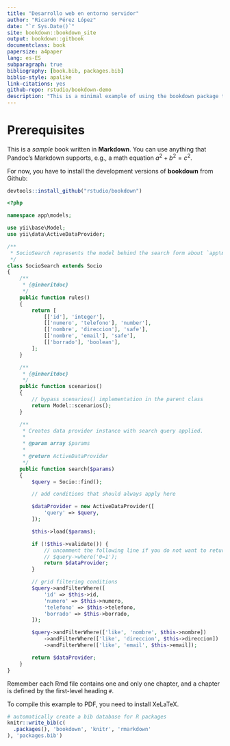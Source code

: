 ```yaml
--- 
title: "Desarrollo web en entorno servidor"
author: "Ricardo Pérez López"
date: "`r Sys.Date()`"
site: bookdown::bookdown_site
output: bookdown::gitbook
documentclass: book
papersize: a4paper
lang: es-ES
subparagraph: true
bibliography: [book.bib, packages.bib]
biblio-style: apalike
link-citations: yes
github-repo: rstudio/bookdown-demo
description: "This is a minimal example of using the bookdown package to write a book. The output format for this example is bookdown::gitbook."
---
```


# Prerequisites

This is a _sample_ book written in **Markdown**. You can use anything that Pandoc's Markdown supports, e.g., a math equation $a^2 + b^2 = c^2$.

For now, you have to install the development versions of **bookdown** from Github:

```r
devtools::install_github("rstudio/bookdown")
```

```php
<?php

namespace app\models;

use yii\base\Model;
use yii\data\ActiveDataProvider;

/**
 * SocioSearch represents the model behind the search form about `app\models\Socio`.
 */
class SocioSearch extends Socio
{
    /**
     * {@inheritdoc}
     */
    public function rules()
    {
        return [
            [['id'], 'integer'],
            [['numero', 'telefono'], 'number'],
            [['nombre', 'direccion'], 'safe'],
            [['nombre', 'email'], 'safe'],
            [['borrado'], 'boolean'],
        ];
    }

    /**
     * {@inheritdoc}
     */
    public function scenarios()
    {
        // bypass scenarios() implementation in the parent class
        return Model::scenarios();
    }

    /**
     * Creates data provider instance with search query applied.
     *
     * @param array $params
     *
     * @return ActiveDataProvider
     */
    public function search($params)
    {
        $query = Socio::find();

        // add conditions that should always apply here

        $dataProvider = new ActiveDataProvider([
            'query' => $query,
        ]);

        $this->load($params);

        if (!$this->validate()) {
            // uncomment the following line if you do not want to return any records when validation fails
            // $query->where('0=1');
            return $dataProvider;
        }

        // grid filtering conditions
        $query->andFilterWhere([
            'id' => $this->id,
            'numero' => $this->numero,
            'telefono' => $this->telefono,
            'borrado' => $this->borrado,
        ]);

        $query->andFilterWhere(['like', 'nombre', $this->nombre])
            ->andFilterWhere(['like', 'direccion', $this->direccion])
            ->andFilterWhere(['like', 'email', $this->email]);

        return $dataProvider;
    }
}
```

Remember each Rmd file contains one and only one chapter, and a chapter is defined by the first-level heading `#`.

To compile this example to PDF, you need to install XeLaTeX.

```r
# automatically create a bib database for R packages
knitr::write_bib(c(
  .packages(), 'bookdown', 'knitr', 'rmarkdown'
), 'packages.bib')
```
